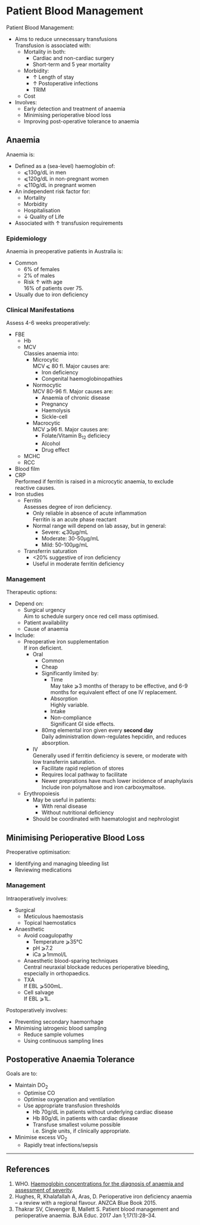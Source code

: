 # Patient Blood Management


Patient Blood Management:

* Aims to reduce unnecessary transfusions\
Transfusion is associated with:
	* Mortality in both:
		* Cardiac and non-cardiac surgery
		* Short-term and 5 year mortality
	* Morbidity:
		* ↑ Length of stay
		* ↑ Postoperative infections
		* TRIM
	* Cost
* Involves:
	* Early detection and treatment of anaemia
	* Minimising perioperative blood loss
	* Improving post-operative tolerance to anaemia



## Anaemia

Anaemia is:

* Defined as a (sea-level) haemoglobin of:
	* ⩽130g/dL in men
	* ⩽120g/dL in non-pregnant women
	* ⩽110g/dL in pregnant women
* An independent risk factor for:
	* Mortality
	* Morbidity
	* Hospitalisation
	* ↓ Quality of Life
* Associated with ↑ transfusion requirements\


### Epidemiology

Anaemia in preoperative patients in Australia is:

* Common
	* 6% of females
	* 2% of males
	* Risk ↑ with age\
	16% of patients over 75.
* Usually due to iron deficiency

### Clinical Manifestations

Assess 4-6 weeks preoperatively:

* FBE\
	* Hb
	* MCV\
	Classies anaemia into:
		* Microcytic\
		MCV ⩽ 80 fl. Major causes are:
			* Iron deficiency
			* Congenital haemoglobinopathies
		* Normocytic\
		MCV 80-96 fl. Major causes are:
			* Anaemia of chronic disease
			* Pregnancy
			* Haemolysis
			* Sickle-cell
		* Macrocytic\
		MCV ⩾96 fl. Major causes are:
			* Folate/Vitamin B~12~ deficiecy
			* Alcohol
			* Drug effect
	* MCHC
	* RCC
* Blood film
* CRP\
Performed if ferritin is raised in a microcytic anaemia, to exclude reactive causes.
* Iron studies
	* Ferritin\
	Assesses degree of iron deficiency.
		* Only reliable in absence of acute inflammation\
		Ferritin is an acute phase reactant
		* Normal range will depend on lab assay, but in general:
			* Severe: ⩽30μg/mL
			* Moderate: 30-50μg/mL
			* Mild: 50-100μg/mL
	* Transferrin saturation
		* <20% suggestive of iron deficiency
		* Useful in moderate ferritin deficiency


### Management

Therapeutic options:

* Depend on:
	* Surgical urgency\
	Aim to schedule surgery once red cell mass optimised.
	* Patient availability
	* Cause of anaemia
* Include:
	* Preoperative iron supplementation\
	If iron deficient.
		* Oral
			* Common
			* Cheap
			* Significantly limited by:
				* Time\
				May take ⩾3 months of therapy to be effective, and 6-9 months for equivalent effect of one IV replacement.
				* Absorption\
				Highly variable.
				* Intake
				* Non-compliance\
				Significant GI side effects.
			* 80mg elemental iron given every **second day**\
			Daily administration down-regulates hepcidin, and reduces absorption.
		* IV\
		Generally used if ferritin deficiency is severe, or moderate with low transferrin saturation.
			* Facilitate rapid repletion of stores
			* Requires local pathway to facilitate
			* Newer preprations have much lower incidence of anaphylaxis\
			Include iron polymaltose and iron carboxymaltose.
	* Erythropoiesis
		* May be useful in patients:
			* With renal disease
			* Without nutritional deficiency
		* Should be coordinated with haematologist and nephrologist

## Minimising Perioperative Blood Loss

Preoperative optimisation:

* Identifying and managing bleeding list
* Reviewing medications

### Management

Intraoperatively involves:

* Surgical
	* Meticulous haemostasis
	* Topical haemostatics
* Anaesthetic
	* Avoid coagulopathy
		* Temperature ⩾35°C
		* pH ⩾7.2
		* iCa ⩾1mmol/L
	* Anaesthetic blood-sparing techniques\
	Central neuraxial blockade reduces perioperative bleeding, especially in orthopaedics.
	* TXA\
	If EBL ⩾500mL.
	* Cell salvage\
	If EBL ⩾1L.


Postoperatively involves:

* Preventing secondary haemorrhage
* Minimising iatrogenic blood sampling
	* Reduce sample volumes
	* Using continuous sampling lines

## Postoperative Anaemia Tolerance

Goals are to:

* Maintain DO~2~
	* Optimise CO
	* Optimise oxygenation and ventilation
	* Use appropriate transfusion thresholds\
		* Hb 70g/dL in patients without underlying cardiac disease
		* Hb 80g/dL in patients with cardiac disease
		* Transfuse smallest volume possible\
		i.e. Single units, if clinically appropriate.
* Minimise excess VO~2~
	* Rapidly treat infections/sepsis


---

## References

1. WHO. [Haemoglobin concentrations for the diagnosis of anaemia and assessment of severity](https://www.who.int/vmnis/indicators/haemoglobin.pdf). 
2. Hughes, R, Khalafallah A, Aras, D. Perioperative iron deficiency anaemia – a review with a regional flavour. ANZCA Blue Book 2015.
3. Thakrar SV, Clevenger B, Mallett S. Patient blood management and perioperative anaemia. BJA Educ. 2017 Jan 1;17(1):28–34. 
